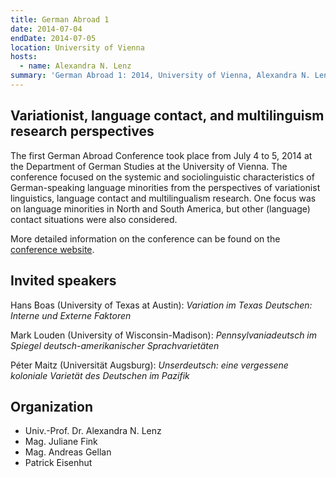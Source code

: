 ```yaml
---
title: German Abroad 1
date: 2014-07-04
endDate: 2014-07-05
location: University of Vienna
hosts:
  - name: Alexandra N. Lenz
summary: 'German Abroad 1: 2014, University of Vienna, Alexandra N. Lenz'
---
```

## Variationist, language contact, and multilinguism research perspectives

The first German Abroad Conference took place from July 4 to 5, 2014 at the Department of German Studies at the University of Vienna. The conference focused on the systemic and sociolinguistic characteristics of German-speaking language minorities from the perspectives of variationist linguistics, language contact and multilingualism research. One focus was on language minorities in North and South America, but other (language) contact situations were also considered.

More detailed information on the conference can be found on the [conference website](https://germanabroad2014.univie.ac.at/en/home/index.htm).

## Invited speakers

Hans Boas (University of Texas at Austin): *Variation im Texas Deutschen: Interne und Externe Faktoren*

Mark Louden (University of Wisconsin-Madison): *Pennsylvaniadeutsch im Spiegel deutsch-amerikanischer Sprachvarietäten*

Péter Maitz (Universität Augsburg): *Unserdeutsch: eine vergessene koloniale Varietät des Deutschen im Pazifik*

## Organization

* Univ.-Prof. Dr. Alexandra N. Lenz
* Mag. Juliane Fink
* Mag. Andreas Gellan
* Patrick Eisenhut
